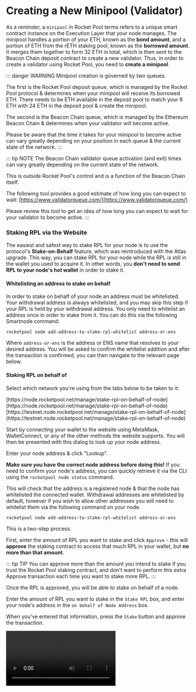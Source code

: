 
# Creating a New Minipool (Validator)

As a reminder, a `minipool` in Rocket Pool terms refers to a unique smart contract instance on the Execution Layer that your node manages.
The minipool handles a portion of your ETH, known as the **bond amount**, and a portion of ETH from the rETH staking pool, known as the **borrowed amount**.
It merges them together to form 32 ETH in total, which is then sent to the Beacon Chain deposit contract to create a new validator.
Thus, in order to create a validator using Rocket Pool, you need to **create a minipool**.


::: danger WARNING
Minipool creation is governed by two queues.

The first is the Rocket Pool deposit queue, which is managed by the Rocket Pool protocol & determines when your minipool will receive its borrowed ETH. There needs to be ETH available in the deposit pool to match your 8 ETH with 24 ETH in the deposit pool & create the minipool.

The second is the Beacon Chain queue, which is managed by the Ethereum Beacon Chain & determines when your validator will become active.

Please be aware that the time it takes for your minipool to become active can vary greatly depending on your position in each queue & the current state of the network.
:::

::: tip NOTE
The Beacon Chain validator queue activation (and exit) times can vary greatly depending on the current state of the network.

This is outside Rocket Pool's control and is a function of the Beacon Chain itself.

The following tool provides a good estimate of how long you can expect to wait:
[https://www.validatorqueue.com/](https://www.validatorqueue.com/)

Please review this tool to get an idea of how long you can expect to wait for your validator to become active.
:::

### Staking RPL via the Website

The easiest and safest way to stake RPL for your node is to use the protocol's **Stake-on-Behalf** feature, which was
reintroduced with the Atlas upgrade. This way, you can stake RPL for your node while the RPL is still in the wallet
you used to acquire it. In other words, you **don't need to send RPL to your node's hot wallet** in order to stake it.

#### Whitelisting an address to stake on behalf

In order to stake on behalf of your node an address must be whitelisted. Your withdrawal address is always whitelisted,
and you may skip this step if your RPL is held by your withdrawal address. You only need to whitelist an address once
in order to stake from it. You can do this via the following Smartnode command:

```shell
rocketpool node add-address-to-stake-rpl-whitelist address-or-ens
```

Where `address-or-ens` is the address or ENS name that resolves to your desired address. You will be asked to
confirm the whitelist addition and after the transaction is confirmed, you can then navigate to the relevant page below.

#### Staking RPL on behalf of

Select which network you're using from the tabs below to be taken to it:


<div className="p-3">
  <Tabs>
    <Tab label="Mainnet">
      [https://node.rocketpool.net/manage/stake-rpl-on-behalf-of-node](https://node.rocketpool.net/manage/stake-rpl-on-behalf-of-node)
    </Tab>
    <Tab label="Hoodi Testnet">
      [https://testnet.node.rocketpool.net/manage/stake-rpl-on-behalf-of-node](https://testnet.node.rocketpool.net/manage/stake-rpl-on-behalf-of-node)
    </Tab>
  </Tabs>
</div>

Start by connecting your wallet to the website using MetaMask, WalletConnect, or any of the other methods the website supports.
You will then be presented with this dialog to look up your node address.

Enter your node address & click "Lookup".

**Make sure you have the correct node address before doing this!**
If you need to confirm your node's address, you can quickly retrieve it via the CLI using the `rocketpool node status` command.

This will check that the address is a registered node & that the node has whitelisted the connected wallet. Withdrawal addresses are whitelisted by default, however if you wish to allow other addresses you will need to whitelist them via the following command on your node.

```shell
rocketpool node add-address-to-stake-rpl-whitelist address-or-ens
```

This is a two-step process.

First, enter the amount of RPL you want to stake and click `Approve` - this will **approve** the staking contract to access that much RPL in your wallet, but **no more than that amount**.

::: tip TIP
You can approve more than the amount you intend to stake if you trust the Rocket Pool staking contract, and don't want to perform this extra Approve transaction each time you want to stake more RPL.
:::

Once the RPL is approved, you will be able to stake on behalf of a node.

Enter the amount of RPL you want to stake in the `Stake RPL` box, and enter your node's address in the `on behalf of Node Address` box.

When you've entered that information, press the `Stake` button and approve the transaction.

<video controls="controls" src="https://cdn-rocketpool.s3.us-west-2.amazonaws.com/stake_behalf.mp4" />

It will be sent to the Ethereum network, and once included in a block, you're all set!

If you run `rocketpool node status`, you should see your staked RPL appear under the `=== RPL Stake ===` section.

#### Removing an address from the stake whitelist

If you ever want to remove an address from your stake-on-behalf whitelist, you may do so with the following Smartnode command:

```shell
rocketpool node remove-address-from-stake-rpl-whitelist address-or-ens
```

Where `address-or-ens` is the address or and ENS name resolving to the address you want to remove from the whitelist.

### Staking via the Node CLI

If you cannot (or do not want to) use the website to stake your RPL, you can also stake it via the node's CLI directly.

First, transfer your RPL from the wallet you acquired it with to your node's address.

::: danger WARNING
**Please do this carefully and ensure you are sending the RPL to your node's address - transfers on Ethereum cannot be undone!**
**Sending RPL to the wrong address will result in the loss of your RPL.**

Use the `rocketpool node status` command to verify your node's address if you aren't sure what it is.
:::

Run the following command:

```
rocketpool node stake-rpl
```

Here is the output:

```
Please choose an amount of RPL to stake:
1: Your entire RPL balance (1440.000000 RPL)?
2: A custom amount
```

Select how much you'd like to stake, then confirm the operation.

The first time you run this command, it will involve two transactions - one to **approve** the Rocket Pool staking contract to access your RPL, and one to **stake** your RPL with it.
Subsequent runs will only require the **stake** transaction, since the token has already been approved.

Once both transactions finish, you can check your staked RPL amount with `rocketpool node status`.
The following portion of the output is what you want to verify:

```
The node has a total stake of 300.000000 RPL.
This is currently 29.76% of its borrowed ETH and 89.29% of its bonded ETH.
It can earn max apy on up to 151.209677 RPL (15% of borrowed ETH), and still earn at lower APY with more RPL.
```

This will show you how many minipools you can make of each bond size based on your RPL collateral.

## (Optional) Finding a Custom Vanity Address for your Minipool

By default, when you create a new minipool, Rocket Pool will generate a random unique address for it.
However, the Smartnode provides the ability to search for a custom **vanity address** for the minipool.

A vanity address is one where you personally pick the characters that the address starts with.
This is a purely cosmetic exercise and will not have any practical impact on your minipool's operation.
As Ethereum addresses are in hexadecimal, any of the following characters are legal:

```
0 1 2 3 4 5 6 7 8 9 a b c d e f
```

As a few examples, you could make your minipool's address start with a bunch of zeros (`0x000000...`), `0x600d` (hex for "good") or `0xa77e57ed` (hex for "attested", a fitting prefix for a minipool).

To find such a vanity address, you will need to **search for it**.
This searching process involves picking a number, applying it as a "salt" to the hashing algorithm, and comparing the results against what you're looking for.
The results are effectively random (though any given salt always produces the same result), so the only way to find an address with the prefix you want is to try lots and lots of them until you find a salt that works.

If you would like a custom vanity address to use for your minipool when you create it, you can use the following command to search for one:

```
rocketpool minipool find-vanity-address
```

This will prompt you for the prefix you want to search for, and ask which type of deposit you will be doing (a 16 ETH or a 32 ETH deposit - see below for more info on these types).
Once you enter that information, it will begin trying lots and lots of salts until it finds one that produces your desired prefix!

Here is a complete example of the process:

```
$ rocketpool minipool find-vanity-address
Please specify the address prefix you would like to search for (must start with 0x):
0xa77e57
Running with 12 threads.
Found on thread 3: salt 0x5cd7fb = 0xA77E57c892C9e98B0B81289e4AfdA62fb59c5DDD
Finished in 1.91145873s
```

In this case, we searched for `0xa77e57` as the prefix and found the salt `0x5cd7fb` which could generate it.
In the next step, when we create a minipool, we can specify this salt as an optional argument to create the new minipool at the address associated with the salt (`0xA77E57c892C9e98B0B81289e4AfdA62fb59c5DDD` as shown above).

In general, each additional character you search for will multiply the search time by about 16.
Because of this, **we recommend you only look for prefixes of 7 or 8 characters max unless you have a very powerful machine with many CPU cores**.
Otherwise, it might take prohibitively long to find a salt that produces the prefix you want.

For example, an AMD 5600x with 6 cores (12 threads) at 4.8 GHz can search about 3.2 million salts per second.
On average, it will take a few seconds to find a 6-character prefix, a few minutes to find a 7-character prefix, and a few hours to find an 8-character prefix.

::: tip NOTE
The salt that gets generated is specific to the following variables:

- The network you're using (either the Hoodi Testnet or Mainnet)
- The node address
- The bond amount
- The salt

If you change any of those variables, the minipool address for a given salt will change as well.
:::

For more advanced usage (such as searching for a different node address or changing how many CPU cores are used for searching), take a look at the help text with `rocketpool minipool find-vanity-address --help`.

## Depositing ETH and Creating a Minipool

::: tip TIP
If the market value of rETH is higher than its ETH backing (i.e., rETH is at a premium on the market), there is an opportunity to arbitrage the difference when creating a minipool.
The value of the arbitrage is equal to the amount of protocol ETH in the minipool times the premium (minus a small amount of gas).
E.g., if making a minipool when there's a 2.5% premium: `16 ETH * .025 = 0.4 ETH`.
In other words, you could receive 0.4 ETH back during these conditions just for creating a minipool!

If you're interested in taking advantage of this opportunity, consider using the community-developed [rocketarb](https://github.com/xrchz/rocketarb#readme) tool to capture the profit of the MEV rETH arbitrage opportunity that launching your minipool creates.

To learn more about rocketarb, feel free to inquire about it on the [RP discord server](https://discord.gg/rocketpool).
:::

After everything you've done so far, you are finally ready to deposit your ETH, create a new minipool, and create a Beacon Chain validator.
This is done with the following command:

```shell
rocketpool node deposit
```

::: tip NOTE
If you want to use a salt for a vanity address that you found using the process above, run the following command instead:

```shell
rocketpool node deposit --salt <your salt, e.g. 0x1234abcd>
```

:::

You will first see a note that depositing a new minipool will **automatically distribute** any balance in your node's [fee distributor](./fee-distrib-sp) contract (used to capture MEV rewards if you're not opted into the [Smoothing Pool](./fee-distrib-sp#the-smoothing-pool)):

```
Your eth2 client is on the correct network.
NOTE: by creating a new minipool, your node will automatically claim and distribute any balance you have in your fee distributor contract. If you don't want to claim your balance at this time, you should not create a new minipool.
Would you like to continue? [y/n]
```

If you already have minipools and a balance in your fee distributor, you may decide not to create another minipool if distributing this balance causes a taxable event in your jurisdiction.

After that you'll be notified of your commission rate for the new minipool, and a note on whether or not your node's [credit balance](./credit) can be used to cover the cost of the minipool bond for you:

```
Your minipool will use the current fixed commission rate of 5.00%.
If you participate in the smoothing pool, your minipool will receive at least a 5% commission boost, and up to a 9% commission boost based on RPL stake.
You currently have 8.00 ETH in your credit balance.
This deposit will use 8.000000 ETH from your credit balance and will not require any ETH from your node.
```

You will next be prompted with the network's current gas costs recommendations; confirm your gas price selection and follow the rest of the prompts.

```
Your consensus client is synced, you may safely create a minipool.
+============== Suggested Gas Prices ==============+
| Avg Wait Time |  Max Fee  |    Total Gas Cost    |
| 15 Seconds    | 15 gwei   | 0.0244 to 0.0366 ETH |
| 1 Minute      | 10 gwei   | 0.0157 to 0.0235 ETH |
| 3 Minutes     | 7 gwei    | 0.0100 to 0.0150 ETH |
| >10 Minutes   | 6 gwei    | 0.0080 to 0.0120 ETH |
+==================================================+
These prices include a maximum priority fee of 2.00 gwei.
Please enter your max fee (including the priority fee) or leave blank for the default of 10 gwei:
Using a max fee of 10.00 gwei and a priority fee of 2.00 gwei.
You are about to deposit 8.000000 ETH to create a minipool with a minimum possible commission rate of 14.000000%.
ARE YOU SURE YOU WANT TO DO THIS? Exiting this minipool and retrieving your capital cannot be done until:
- Your minipool has been *active* on the Beacon Chain for 256 epochs (approx. 27 hours)
- The Shapella upgrade of the Ethereum network has been deployed
- The Atlas upgrade of the Rocket Pool protocol has been deployed
- Your minipool has been upgraded to use the Atlas delegate
 [y/n]
y
Creating minipool...
Transaction has been submitted with hash <transaction hash>.
You may follow its progress by visiting:
<link to transaction>
Waiting for the transaction to be included in a block... you may wait here for it, or press CTRL+C to exit and return to the terminal.
The node deposit of 8.000000 ETH was made successfully!
Your new minipool's address is: <new minipool address>
The validator pubkey is: <new validator public key>
Your minipool is now in Initialized status.
Once the remaining ETH has been assigned to your minipool from the staking pool, it will move to Prelaunch status.
After that, it will move to Staking status once 1h0m0s have passed.
You can watch its progress using `rocketpool service logs node`.
```

Note that creating a minipool **is an expensive transaction**!
Pay close attention to the total cost and ensure that you accept it.

If you accept, your minipool creation will be triggered.
Once the transaction completes, you will be given the address of your new minipool contract on the Execution Layer and its corresponding validator public key on the Beacon Chain.
You can visit these with any block explorers if you'd like.

## Confirming a Successful Stake

Upon creation, your minipool will be put into the `initialized` state.
It will remain here until it's your turn in the Rocket Pool queue to be given 24 ETH from the staking pool so you can stake your new validator on the Beacon Chain.

Once this happens, your minipool will move into the `prelaunch` state for a certain period of time (currently 12 hours).
Your 8 ETH deposit will be transferred to be Beacon Chain, and the Oracle DAO [will verify that it is all correct](https://github.com/rocket-pool/rocketpool-research/blob/master/Reports/withdrawal-creds-exploit.md).
During this time, you can observe the validator by looking up its validator pubkey with a Beacon Chain explorer such as [https://beaconcha.in](https://beaconcha.in) (or [https://hoodi.beaconcha.in](https://hoodi.beaconcha.in) for the Hoodi Testnet).

You can check on the new minipool's status with the `rocketpool minipool status` command.
For example, when it has moved into `prelaunch`, you will likely see something like this:

```
1 Prelaunch minipool(s):
--------------------
Address:              <your minipool address>
Penalties:             0
Status updated:        2024-10-31, 04:51 +0000 UTC
Node fee:              5.000000%
Node deposit:          8.000000 ETH
RP ETH assigned:       2024-10-31, 04:51 +0000 UTC
RP deposit:            24.000000 ETH
Minipool Balance (EL): 31.000000 ETH
Your portion:          7.000000 ETH
Available refund:      0.000000 ETH
Total EL rewards:      7.000000 ETH
Validator pubkey:      <your validator public key>
Validator index:       0
Validator seen:        no
Use latest delegate:   no
Delegate address:      <your delegate address>
Rollback delegate:     <none>
Effective delegate:    <your delegate address>
0 finalized minipool(s):
```

After this prelaunch period, your minipool will enter `staking` status and send the additional ETH from the staking pool to the deposit contract.
This will be done by the `rocketpool_node` Docker container (or the `rp-node` service if you used the Native setup) - if, for some reason, you are taking abnormally long to enter `staking` status, looking at the logs for this container / service will likely tell you what's wrong.
You can check these logs with the `rocketpool service logs node` command (or `/srv/rocketpool/node_log.sh` on Native mode setups).

Running `rocketpool minipool status` will then show something like this:

```
$ rocketpool minipool status
1 Staking minipool(s):
--------------------
Address:              <your validator address>
Penalties:             0
RP ETH assigned:       2024-10-31, 05:53 +0000 UTC
Node fee:              5.000000%
Node deposit:          8.000000 ETH
RP ETH assigned:       2024-10-31, 04:51 +0000 UTC
RP deposit:            24.000000 ETH
Minipool Balance (EL): 0.000000 ETH
Your portion:          0.000000 ETH
Available refund:      0.000000 ETH
Total EL rewards:      0.000000 ETH
Validator pubkey:     <your validator public key>
Validator index:      <your validator index number>
Validator active:     yes
Validator balance:    32.018460 ETH
Expected rewards:     16.010614 ETH
Use latest delegate:  no
Delegate address:     <your delegate address>
Rollback delegate:    <none>
Effective delegate:   <your delegate address>
0 finalized minipool(s):
```

::: warning NOTE
The transaction to migrate from `prelaunch` to `staking` is submitted automatically by your node and is subject to the gas settings in `rocketpool service config`.
If the gas settings prevent the node from submitting the transaction, or there is insufficient ETH in the node wallet to pay for the transaction, the minipool will become `dissolved` two weeks after it entered `prelaunch`.
If this happens, retrieving the balance is a costly and lengthy process, so make sure to monitor your minipool closely until it reaches `staking` status!
:::

Once the Beacon Chain accepts both of the deposits (one from you and one from the staking pool), your validator will enter the Beacon Chain queue where it will wait for its turn to become activated and start staking.

At this point, you're done!
Congratulations!
You have officially created a validator with Rocket Pool!

Have a look at the next sections in Monitoring and Maintenance to learn how to watch your validator's performance and health over time.

## Creating Multiple Minipools

Conveniently, your Rocket Pool node is capable of hosting as many minipools as you want.
You **do not** need to create a new node for each minipool.

If you would like to make a second (or third, or fourth...) minipool for your node, all you need to do is run `rocketpool node deposit` again.
Also, you won't be able to reuse an old vanity address salt - you'll need to search for another unique one for each of your minipools.

## Next Steps

Now that you have a minipool up and running, the next steps will walk you through how to monitor the health of your node, check for and apply updates, and maintain it throughout its life.

**Please read through the `Monitoring and Maintenance` section next to learn more about these topics.**
